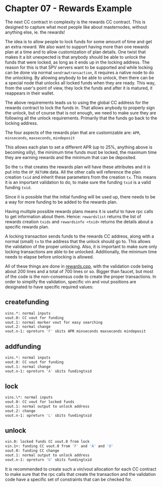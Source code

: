 
# Chapter 07 - Rewards Example

The next CC contract in complexity is the rewards CC contract. This is designed to capture what most people like about masternodes, without anything else, ie. the rewards!

The idea is to allow people to lock funds for some amount of time and get an extra reward. We also want to support having more than one rewards plan at a time and to allow customization of plan details. One twist that makes it a bit unexpected is that anybody should be able to unlock the funds that were locked, as long as it ends up in the locking address. The reason for this is that SPV servers want to be supported and while locking can be done via normal `sendrawtransaction`, it requires a native node to do the unlocking. By allowing anybody to be able to unlock, then there can be a special node that unlocks all locked funds when they are ready. This way, from the user's point of view, they lock the funds and after it is matured, it reappears in their wallet.

The above requirements leads us to using the global CC address for the rewards contract to lock the funds in. That allows anybody to properly sign the unlock, but of course that is not enough, we need to make sure they are following all the unlock requirements. Primarily that the funds go back to the locking address.

The four aspects of the rewards plan that are customizable are:
`APR`, `minseconds`, `maxseconds`, `mindeposit`

This allows each plan to set a different APR (up to 25%, anything above is becoming silly), the minimum time funds must be locked, the maximum time they are earning rewards and the minimum that can be deposited.

So the `tx` that creates the rewards plan will have these attributes and it is put into the `OP_RETURN` data. All the other calls will reference the plan creation `txid` and inherit these parameters from the creation `tx`. This means it is an important validation to do, to make sure the funding `txid` is a valid funding `txid`.

Since it is possible that the initial funding will be used up, there needs to be a way for more funding to be added to the rewards plan.

Having multiple possible rewards plans means it is useful to have rpc calls to get information about them. Hence: `rewardslist` returns the list of rewards creation `txids` and `rewardsinfo <txid>` returns the details about a specific rewards plan.

A locking transaction sends funds to the rewards CC address, along with a normal (small) `tx` to the address that the unlock should go to. This allows the validation of the proper unlocking. Also, it is important to make sure only locking transactions are able to be unlocked. Additionally, the minimum time needs to elapse before unlocking is allowed.

All of these things are done in [rewards.cpp](https://github.com/jl777/komodo/tree/jl777/src/cc/rewards.cpp), with the validation code being about 200 lines and a total of 700 lines or so. Bigger than faucet, but most of the code is the non-consensus code to create the proper transactions. In order to simplify the validation, specific vin and vout positions are designated to have specific required values:

## createfunding

```bash
vins.*: normal inputs
vout.0: CC vout for funding
vout.1: normal marker vout for easy searching
vout.2: normal change
vout.n-1: opreturn 'F' sbits APR minseconds maxseconds mindeposit
```

## addfunding

```bash
vins.*: normal inputs
vout.0: CC vout for funding
vout.1: normal change
vout.n-1: opreturn 'A' sbits fundingtxid
```

## lock

```bash
vins.\*: normal inputs
vout.0: CC vout for locked funds
vout.1: normal output to unlock address
vout.2: change
vout.n-1: opreturn 'L' sbits fundingtxid
```

## unlock

```bash
vin.0: locked funds CC vout.0 from lock
vin.1+: funding CC vout.0 from 'F' and 'A' and 'U'
vout.0: funding CC change
vout.1: normal output to unlock address
vout.n-1: opreturn 'U' sbits fundingtxid
```

It is recommended to create such a vin/vout allocation for each CC contract to make sure that the rpc calls that create the transaction and the validation code have a specific set of constraints that can be checked for.
